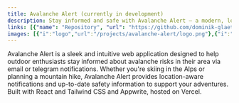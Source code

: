 ```yaml
---
title: Avalanche Alert (currently in development)
description: Stay informed and safe with Avalanche Alert – a modern, location-based warning system for real-time avalanche risks.
links: [{"name": "Repository", "url": "https://github.com/dominik-glaetzle/AvalancheAlert"}, {"name": "Demo", "url": "https://avalanche-alert.vercel.app"}]
images: [{"i":"logo","url":"/projects/avalanche-alert/logo.png"},{"i":"snowflake","url":"/projects/avalanche-alert/snowflake.png"},{"i":"page","url":"/projects/avalanche-alert/page.png"}]
---
```


Avalanche Alert is a sleek and intuitive web application designed to help outdoor enthusiasts stay informed about avalanche risks in their area via email or telegram notifications.
Whether you're skiing in the Alps or planning a mountain hike, Avalanche Alert provides location-aware notifications and up-to-date safety information to support your adventures.
Built with React and Tailwind CSS and Appwrite, hosted on Vercel.